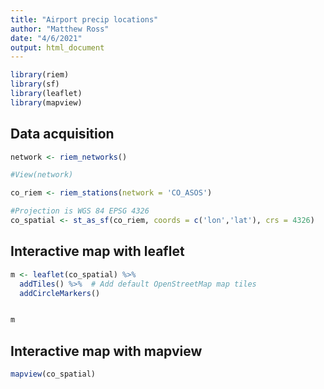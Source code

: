 ```yaml
---
title: "Airport precip locations"
author: "Matthew Ross"
date: "4/6/2021"
output: html_document
---
```


```r

library(riem)
library(sf)
library(leaflet)
library(mapview)

```



## Data acquisition

```r
network <- riem_networks()

#View(network)

co_riem <- riem_stations(network = 'CO_ASOS')

#Projection is WGS 84 EPSG 4326
co_spatial <- st_as_sf(co_riem, coords = c('lon','lat'), crs = 4326)

```


## Interactive map with leaflet


```r

m <- leaflet(co_spatial) %>%
  addTiles() %>%  # Add default OpenStreetMap map tiles
  addCircleMarkers()


m
```



## Interactive map with mapview

```r

mapview(co_spatial)

```

